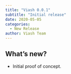 ```yaml
---
title: "Viash 0.0.1"
subtitle: "Initial release"
date: 2020-05-05
categories:
  - New Release
author: Viash Team
---
```


## What's new?

* Initial proof of concept.
